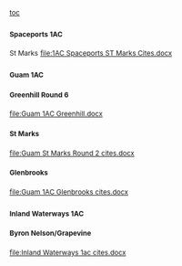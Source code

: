 <span style="font-size: 12px;">[[toc]]
</span>






===<span style="font-size: 12px;">Spaceports 1AC</span>=== 
<span style="font-size: 12px;">St Marks</span>
<span style="font-size: 12px;">[[file:1AC Spaceports ST Marks Cites.docx]]</span>

===<span style="font-size: 12px;">Guam 1AC</span>=== 
====<span style="font-size: 12px;">Greenhill Round 6</span>==== 
<span style="font-size: 12px;">[[file:Guam 1AC Greenhill.docx]]</span>

====<span style="font-size: 12px;">St Marks</span>==== 
<span style="font-size: 12px;">[[file:Guam St Marks Round 2 cites.docx]]</span>
====<span style="font-size: 12px;">Glenbrooks </span>==== 
<span style="font-size: 12px;">[[file:Guam 1AC Glenbrooks cites.docx]]</span>

===<span style="font-size: 12px;">Inland Waterways 1AC</span>=== 
====<span style="font-size: 12px;">Byron Nelson/Grapevine</span>==== 

<span style="font-size: 12px;">[[file:Inland Waterways 1ac cites.docx]]</span>